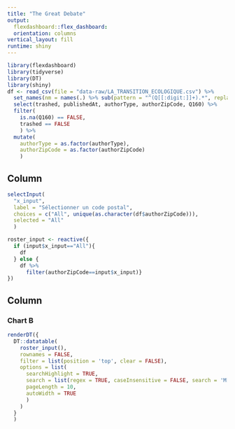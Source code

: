 ```yaml
---
title: "The Great Debate"
output: 
  flexdashboard::flex_dashboard:
  orientation: columns
vertical_layout: fill
runtime: shiny
---
```

  
```r
library(flexdashboard)
library(tidyverse)
library(DT)
library(shiny)
df <- read_csv(file = "data-raw/LA_TRANSITION_ECOLOGIQUE.csv") %>%
  set_names(nm = names(.) %>% sub(pattern = "^(Q[[:digit:]]+).*", replacement = "\\1", x = .)) %>%
  select(trashed, publishedAt, authorType, authorZipCode, Q160) %>%
  filter(
    is.na(Q160) == FALSE, 
    trashed == FALSE
    ) %>%
  mutate(
    authorType = as.factor(authorType), 
    authorZipCode = as.factor(authorZipCode)
    ) 
```

Column {data-width=200 .sidebar}
-----------------------------------------------------------------------
  
```r
selectInput(
  "x_input", 
  label = "Sélectionner un code postal",
  choices = c("All", unique(as.character(df$authorZipCode))), 
  selected = "All"
  )

roster_input <- reactive({
  if (input$x_input=="All"){
    df
  } else {
    df %>% 
      filter(authorZipCode==input$x_input)}
})
```

Column {data-width=350}
-----------------------------------------------------------------------
  
### Chart B
  
```r
renderDT({
  DT::datatable(
    roster_input(),
    rownames = FALSE, 
    filter = list(position = 'top', clear = FALSE), 
    options = list(
      searchHighlight = TRUE,
      search = list(regex = TRUE, caseInsensitive = FALSE, search = 'M[ae]'),
      pageLength = 10, 
      autoWidth = TRUE
      )
    )
  }
  )
```